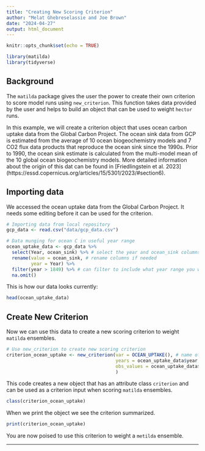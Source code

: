 ```yaml
---
title: "Creating New Scoring Criterion"
author: "Melat Ghebreselassie and Joe Brown"
date: "2024-04-27"
output: html_document
---
```


```r
knitr::opts_chunk$set(echo = TRUE)
```

```r
library(matilda)
library(tidyverse)
```
## Background

The `matilda` package gives the user the power to create their own criterion to score model runs using `new_criterion`. This function takes data provided by the user and helps to build an object that can be used to weight `hector` runs.

In this example, we will create a criterion object that uses ocean carbon uptake data from the Global Carbon Project. The ocean sink data from GCP is estimated from the average of 10 ocean biogeochemistry models and 7 CO2 flux data products that reproduce the ocean sink since the 1990s. Prior to 1990, the ocean sink estimate is calculated from the multi-model mean of the 10 global ocean biogeochemistry models. More detailed information about the origin of this dat can be found in [Friedlingstein et al. 2023] (https://essd.copernicus.org/articles/15/5301/2023/#section6).

## Importing data 
We accessed the ocean uptake data from the Global Carbon Project. It needs some editing before it can be used for the criterion.
```r

# Importing data from local repository
gcp_data <- read.csv("data/gcp_data.csv")

# Data munging for ocean C in useful year range
ocean_uptake_data <- gcp_data %>% 
  select(Year, ocean_sink) %>% # select the year and ocean_sink columns
  rename(value = ocean_sink, # rename columns if needed 
         year = Year) %>% 
  filter(year > 1849) %>% # can filter to include what year range you want. Here I show filtering 1850-present 
  na.omit()

```

This is how our data looks currently:
```r
head(ocean_uptake_data)
```

## Create New Criterion

Now we can use this data to create a new scoring criterion to weight `matilda` ensembles.

```r

# Use new_criterion to create new scoring criterion
criterion_ocean_uptake <- new_criterion(var = OCEAN_UPTAKE(), # name of the variable in the model output used for comparison
                                        years = ocean_uptake_data$year, # year range of the scoring data
                                        obs_values = ocean_uptake_data$value # values used for scoring
                                        ) 

```

This code creates a new object that has an attribute class `criterion` and can be used as a criterion input when scoring `matilda` ensembles.

```r
class(criterion_ocean_uptake)
```
When we print the object we see the criterion summarized.

```r

print(criterion_ocean_uptake)

```

You are now poised to use this criterion to weight a `metilda` ensemble.

____